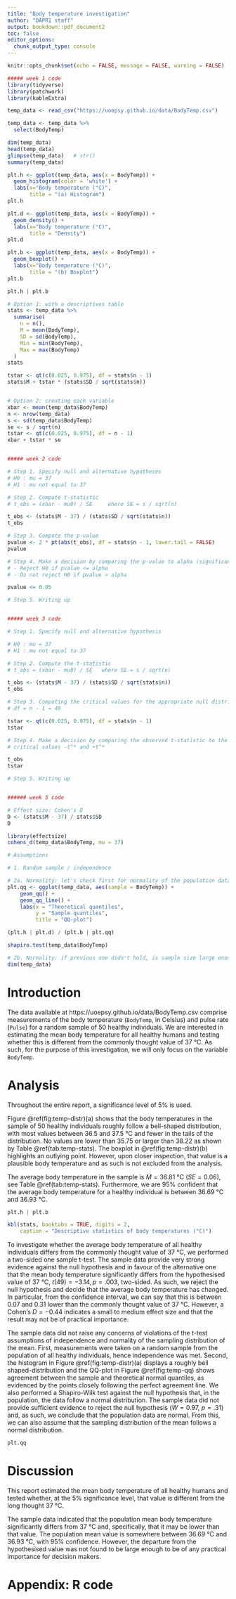 ```yaml
---
title: "Body temperature investigation"
author: "DAPR1 staff"
output: bookdown::pdf_document2
toc: false
editor_options: 
  chunk_output_type: console
---
```



```r
knitr::opts_chunk$set(echo = FALSE, message = FALSE, warning = FALSE)
```


```r
##### week 1 code
library(tidyverse)
library(patchwork)
library(kableExtra)

temp_data <- read_csv("https://uoepsy.github.io/data/BodyTemp.csv")

temp_data <- temp_data %>%
  select(BodyTemp)

dim(temp_data)
head(temp_data)
glimpse(temp_data)   # str()
summary(temp_data)

plt.h <- ggplot(temp_data, aes(x = BodyTemp)) +
  geom_histogram(color = 'white') +
  labs(x="Body temperature (°C)",
       title = "(a) Histogram")
plt.h

plt.d <- ggplot(temp_data, aes(x = BodyTemp)) +
  geom_density() +
  labs(x="Body temperature (°C)",
       title = "Density")
plt.d

plt.b <- ggplot(temp_data, aes(x = BodyTemp)) +
  geom_boxplot() +
  labs(x="Body temperature (°C)",
       title = "(b) Boxplot")
plt.b

plt.h | plt.b

# Option 1: with a descriptives table
stats <- temp_data %>%
  summarise(
    n = n(),
    M = mean(BodyTemp),
    SD = sd(BodyTemp),
    Min = min(BodyTemp),
    Max = max(BodyTemp)
  )
stats

tstar <- qt(c(0.025, 0.975), df = stats$n - 1)
stats$M + tstar * (stats$SD / sqrt(stats$n))


# Option 2: creating each variable
xbar <- mean(temp_data$BodyTemp)
n <- nrow(temp_data)
s <- sd(temp_data$BodyTemp)
se <- s / sqrt(n)
tstar <- qt(c(0.025, 0.975), df = n - 1)
xbar + tstar * se


##### week 2 code

# Step 1. Specify null and alternative hypotheses
# H0 : mu = 37
# H1 : mu not equal to 37

# Step 2. Compute t-statistic
# t_obs = (xbar - mu0) / SE     where SE = s / sqrt(n)

t_obs <- (stats$M - 37) / (stats$SD / sqrt(stats$n))
t_obs

# Step 3. Compute the p-value
pvalue <- 2 * pt(abs(t_obs), df = stats$n - 1, lower.tail = FALSE)
pvalue

# Step 4. Make a decision by comparing the p-value to alpha (significance level)
# - Reject H0 if pvalue <= alpha
# - Do not reject H0 if pvalue > alpha

pvalue <= 0.05

# Step 5. Writing up


##### week 3 code

# Step 1. Specify null and alternative hypothesis

# H0 : mu = 37
# H1 : mu not equal to 37

# Step 2. Compute the t-statistic
# t_obs = (xbar - mu0) / SE   where SE = s / sqrt(n)

t_obs <- (stats$M - 37) / (stats$SD / sqrt(stats$n))
t_obs

# Step 3. Computing the critical values for the appropriate null distribution
# df = n - 1 = 49

tstar <- qt(c(0.025, 0.975), df = stats$n - 1)
tstar

# Step 4. Make a decision by comparing the observed t-statistic to the 
# critical values -t^* and +t^*

t_obs
tstar

# Step 5. Writing up


###### week 5 code

# Effect size: Cohen's D
D <- (stats$M - 37) / stats$SD
D

library(effectsize)
cohens_d(temp_data$BodyTemp, mu = 37)

# Assumptions

# 1. Random sample / independence

# 2a. Normality: let's check first for normality of the population data
plt.qq <- ggplot(temp_data, aes(sample = BodyTemp)) +
    geom_qq() +
    geom_qq_line() +
    labs(x = "Theoretical quantiles",
         y = "Sample quantiles",
         title = "QQ-plot")

(plt.h | plt.d) / (plt.b | plt.qq)

shapiro.test(temp_data$BodyTemp)

# 2b. Normality: if previous one didn't hold, is sample size large enough?
dim(temp_data)

```


# Introduction

The data available at https://uoepsy.github.io/data/BodyTemp.csv comprise measurements of the body temperature (`BodyTemp`, in Celsius) and pulse rate (`Pulse`) for a random sample of 50 healthy individuals. We are interested in estimating the mean body temperature for all healthy humans and testing whether this is different from the commonly thought value of 37 °C. As such, for the purpose of this investigation, we will only focus on the variable `BodyTemp`.


# Analysis

Throughout the entire report, a significance level of 5% is used.

Figure \@ref(fig:temp-distr)(a) shows that the body temperatures in the sample of 50 healthy individuals roughly follow a bell-shaped distribution, with most values between 36.5 and 37.5 °C and fewer in the tails of the distribution. No values are lower than 35.75 or larger than 38.22 as shown by Table \@ref(tab:temp-stats). The boxplot in \@ref(fig:temp-distr)(b) highlights an outlying point. However, upon closer inspection, that value is a plausible body temperature and as such is not excluded from the analysis.

The average body temperature in the sample is $M = 36.81$ °C ($SE = 0.06$), see Table \@ref(tab:temp-stats). Furthermore, we are 95% confident that the average body temperature for a healthy individual is between 36.69 °C and 36.93 °C.

```r
plt.h | plt.b
```

```r
kbl(stats, booktabs = TRUE, digits = 2,
    caption = "Descriptive statistics of body temperatures (°C)")
```


To investigate whether the average body temperature of all healthy individuals differs from the commonly thought value of 37 °C, we performed a two-sided one sample t-test. The sample data provide very strong evidence against the null hypothesis and in favour of the alternative one that the mean body temperature significantly differs from the hypothesised value of 37 °C, $t(49) = -3.14, p = .003$, two-sided. 
As such, we reject the null hypothesis and decide that the average body temperature has changed. In particular, from the confidence interval, we can say that this is between 0.07 and 0.31 lower than the commonly thought value of 37 °C. However, a Cohen's $D = -0.44$ indicates a small to medium effect size and that the result may not be of practical importance.

The sample data did not raise any concerns of violations of the t-test assumptions of independence and normality of the sampling distribution of the mean. First, measurements were taken on a random sample from the population of all healthy individuals, hence independence was met. Second, the histogram in Figure \@ref(fig:temp-distr)(a) displays a roughly bell shaped-distribution and the QQ-plot in Figure \@ref(fig:temp-qq) shows agreement between the sample and theoretical normal quantiles, as evidenced by the points closely following the perfect agreement line. We also performed a Shapiro-Wilk test against the null hypothesis that, in the population, the data follow a normal distribution. The sample data did not provide sufficient evidence to reject the null hypothesis ($W = 0.97$, $p = .31$) and, as such, we conclude that the population data are normal. From this, we can also assume that the sampling distribution of the mean follows a normal distribution.

```r
plt.qq
```

# Discussion

This report estimated the mean body temperature of all healthy humans and tested whether, at the 5% significance level, that value is different from the long thought 37 °C.

The sample data indicated that the population mean body temperature significantly differs from 37 °C and, specifically, that it may be lower than that value. The population mean value is somewhere between 36.69 °C and 36.93 °C, with 95% confidence. However, the departure from the hypothesised value was not found to be large enough to be of any practical importance for decision makers.


# Appendix: R code

```r
```

